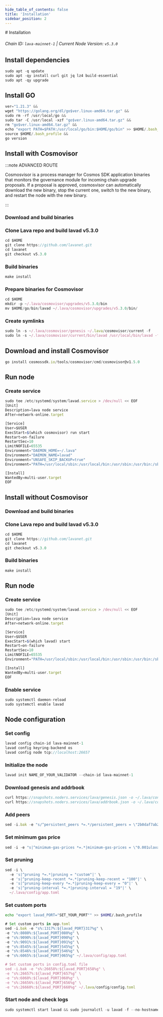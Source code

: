 ```yaml
---
hide_table_of_contents: false
title: 'Installation'
sidebar_position: 2
---
```


<div class="h1-with-icon icon-lava">
  # Installation
</div>

###### Chain ID: `lava-mainnet-1` | Current Node Version: `v5.3.0`

## Install dependencies

```js
sudo apt -q update
sudo apt -qy install curl git jq lz4 build-essential
sudo apt -qy upgrade
```

## Install GO

```js
ver="1.21.3" &&
wget "https://golang.org/dl/go$ver.linux-amd64.tar.gz" &&
sudo rm -rf /usr/local/go &&
sudo tar -C /usr/local -xzf "go$ver.linux-amd64.tar.gz" &&
rm "go$ver.linux-amd64.tar.gz" &&
echo "export PATH=$PATH:/usr/local/go/bin:$HOME/go/bin" >> $HOME/.bash_profile &&
source $HOME/.bash_profile &&
go version
```

## Install with Cosmovisor

:::note ADVANCED ROUTE

Cosmosvisor is a process manager for Cosmos SDK application binaries that monitors the governance module for incoming chain upgrade proposals. If a proposal is approved, cosmosvisor can automatically download the new binary, stop the current one, switch to the new binary, and restart the node with the new binary.

:::

### Download and build binaries

### Clone Lava repo and build lavad v5.3.0

```js
cd $HOME
git clone https://github.com/lavanet.git
cd lavanet
git checkout v5.3.0
```

### Build binaries

```js
make install
```

### Prepare binaries for Cosmovisor

```js
cd $HOME
mkdir -p ~/.lava/cosmovisor/upgrades/v5.3.0/bin
mv $HOME/go/bin/lavad ~/.lava/cosmovisor/upgrades/v5.3.0/bin/
```

### Create symlinks

```js
sudo ln -s ~/.lava/cosmovisor/genesis ~/.lava/cosmovisor/current -f
sudo ln -s ~/.lava/cosmovisor/current/bin/lavad /usr/local/bin/lavad -f
```

## Download and install Cosmovisor

```js
go install cosmossdk.io/tools/cosmovisor/cmd/cosmovisor@v1.5.0
```

## Run node

### Create service

```js
sudo tee /etc/systemd/system/lavad.service > /dev/null << EOF
[Unit]
Description=lava node service
After=network-online.target

[Service]
User=$USER
ExecStart=$(which cosmovisor) run start
Restart=on-failure
RestartSec=10
LimitNOFILE=65535
Environment="DAEMON_HOME=~/.lava"
Environment="DAEMON_NAME=lavad"
Environment="UNSAFE_SKIP_BACKUP=true"
Environment="PATH=/usr/local/sbin:/usr/local/bin:/usr/sbin:/usr/bin:/sbin:/bin:/usr/games:/usr/local/games:/snap/bin:~/.lava/cosmovisor/current/bin"

[Install]
WantedBy=multi-user.target
EOF
```

## Install without Cosmovisor

### Download and build binaries

### Clone Lava repo and build lavad v5.3.0

```js
cd $HOME
git clone https://github.com/lavanet.git
cd lavanet
git checkout v5.3.0
```

### Build binaries

```js
make install
```

## Run node

### Create service

```js
sudo tee /etc/systemd/system/lavad.service > /dev/null << EOF
[Unit]
Description=lava node service
After=network-online.target

[Service]
User=$USER
ExecStart=$(which lavad) start
Restart=on-failure
RestartSec=10
LimitNOFILE=65535
Environment="PATH=/usr/local/sbin:/usr/local/bin:/usr/sbin:/usr/bin:/sbin:/bin:/usr/games:/usr/local/games:/snap/bin"

[Install]
WantedBy=multi-user.target
EOF
```

### Enable service

```js
sudo systemctl daemon-reload
sudo systemctl enable lavad
```

## Node configuration

### Set config

```js
lavad config chain-id lava-mainnet-1
lavad config keyring-backend os
lavad config node tcp://localhost:26657
```

### Initialize the node

```js
lavad init NAME_OF_YOUR_VALIDATOR --chain-id lava-mainnet-1
```

### Download genesis and addrbook

```js
curl https://snapshots.noders.services/lava/genesis.json -o ~/.lava/config/genesis.json
curl https://snapshots.noders.services/lava/addrbook.json -o ~/.lava/config/addrbook.json
```

### Add peers

```js
sed -i.bak -e "s/^persistent_peers *=.*/persistent_peers = \"2b0daf7ab2976dc5bf2702c0fd3fffad6f62d5e2@lava-rpc.noders.services:19956\"/" ~/.lava/config/config.toml
```

### Set minimum gas price

```js
sed -i -e "s|^minimum-gas-prices *=.*|minimum-gas-prices = \"0.001ulava\"|" ~/.lava/config/app.toml
```

### Set pruning

```js
sed -i \
  -e 's|^pruning *=.*|pruning = "custom"|' \
  -e 's|^pruning-keep-recent *=.*|pruning-keep-recent = "100"|' \
  -e 's|^pruning-keep-every *=.*|pruning-keep-every = "0"|' \
  -e 's|^pruning-interval *=.*|pruning-interval = "19"|' \
  ~/.lava/config/app.toml
```

### Set custom ports

```bash
echo "export lavad_PORT="SET_YOUR_PORT"" >> $HOME/.bash_profile
```

```js
# Set custom ports in app.toml
sed -i.bak -e "s%:1317%:${lavad_PORT}317%g" \
-e "s%:8080%:${lavad_PORT}080%g" \
-e "s%:9090%:${lavad_PORT}090%g" \
-e "s%:9091%:${lavad_PORT}091%g" \
-e "s%:8545%:${lavad_PORT}545%g" \
-e "s%:8546%:${lavad_PORT}546%g" \
-e "s%:6065%:${lavad_PORT}065%g" ~/.lava/config/app.toml

# Set custom ports in config.toml file
sed -i.bak -e "s%:26658%:${lavad_PORT}658%g" \
-e "s%:26657%:${lavad_PORT}657%g" \
-e "s%:6060%:${lavad_PORT}060%g" \
-e "s%:26656%:${lavad_PORT}656%g" \
-e "s%:26660%:${lavad_PORT}660%g" ~/.lava/config/config.toml
```

### Start node and check logs

```js
sudo systemctl start lavad && sudo journalctl -u lavad -f --no-hostname -o cat
```
